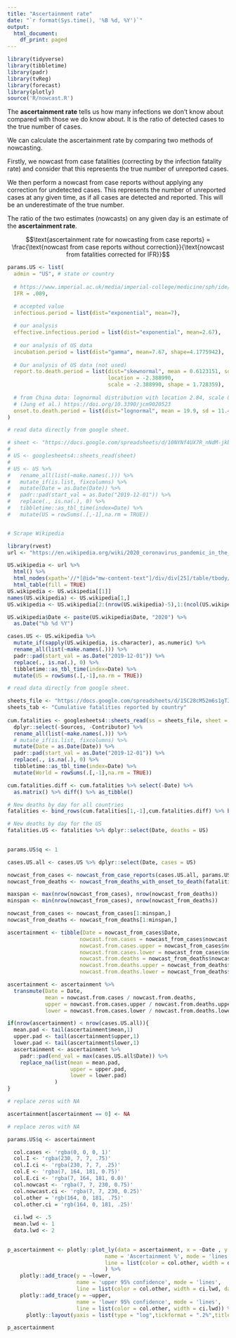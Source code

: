 ```yaml
---
title: "Ascertainment rate"
date: "`r format(Sys.time(), '%B %d, %Y')`"
output:
  html_document:
    df_print: paged
---
```


```r

library(tidyverse)
library(tibbletime)
library(padr)
library(tvReg)
library(forecast)
library(plotly)
source('R/nowcast.R')

```

The **ascertainment rate** tells us how many infections we don't know about compared with those we do know about. It is the ratio of detected cases to the true number of cases.

We can calculate the ascertainment rate by comparing two methods of nowcasting. 

Firstly, we nowcast from case fatalities (correcting by the infection fatality rate) and consider that this represents the true number of unreported cases.

We then perform a nowcast from case reports without applying any correction for undetected cases. This represents the number of unreported cases at any given time, as if all cases are detected and reported. This will be an underestimate of the true number.

The ratio of the two estimates (nowcasts) on any given day is an estimate of the **ascertainment rate**.

$$\text{ascertainment rate for nowcasting from case reports} = \frac{\text{nowcast from case reports without correction}}{\text{nowcast from fatalities corrected for IFR}}$$

<!-- Set params for US -->
```r
params.US <- list(
  admin = "US", # state or country
  
  # https://www.imperial.ac.uk/media/imperial-college/medicine/sph/ide/gida-fellowships/Imperial-College-COVID19-NPI-modelling-16-03-2020.pdf
  IFR = .009, 

  # accepted value
  infectious.period = list(dist="exponential", mean=7),   
  
  # our analysis
  effective.infectious.period = list(dist="exponential", mean=2.67), 
  
  # our analysis of US data
  incubation.period = list(dist="gamma", mean=7.67, shape=4.1775942), 
  
  # Our analysis of US data (not used)
  report.to.death.period = list(dist="skewnormal", mean = 0.6123151, sd = 3.1429762,
                                location = -2.388990, 
                                scale = -2.388990, shape = 1.728359),
  
  # from China data: lognormal distribution with location 2.84, scale 0.52 
  # (Jung et al.) https://doi.org/10.3390/jcm9020523 
  onset.to.death.period = list(dist="lognormal", mean = 19.9, sd = 11.4)
)

```

<!-- Get case reports for US states -->
```r
# read data directly from google sheet.

# sheet <- "https://docs.google.com/spreadsheets/d/10NYNf4UX7R_nNdM-jkbo7A5SGkB8sUVMIiqU7e_-miU/edit#gid=0"
# 
# US <- googlesheets4::sheets_read(sheet)
# 
# US <- US %>% 
#   rename_all(list(~make.names(.))) %>% 
#   mutate_if(is.list, fixcolumns) %>% 
#   mutate(Date = as.Date(Date)) %>% 
#   padr::pad(start_val = as.Date("2019-12-01")) %>%
#   replace(., is.na(.), 0) %>%
#   tibbletime::as_tbl_time(index=Date) %>% 
#   mutate(US = rowSums(.[,-1],na.rm = TRUE))


# Scrape Wikipedia

library(rvest)
url <- "https://en.wikipedia.org/wiki/2020_coronavirus_pandemic_in_the_United_States"

US.wikipedia <- url %>%
  html() %>%
  html_nodes(xpath='//*[@id="mw-content-text"]/div/div[25]/table/tbody/tr[2]/td/div/table') %>%
  html_table(fill = TRUE)
US.wikipedia <- US.wikipedia[[1]]
names(US.wikipedia) <- US.wikipedia[1,]
US.wikipedia <- US.wikipedia[2:(nrow(US.wikipedia)-5),1:(ncol(US.wikipedia)-6)]

US.wikipedia$Date <- paste(US.wikipedia$Date, "2020") %>% 
  as.Date("%b %d %Y")

cases.US <- US.wikipedia %>%
  mutate_if(sapply(US.wikipedia, is.character), as.numeric) %>% 
  rename_all(list(~make.names(.))) %>% 
  padr::pad(start_val = as.Date("2019-12-01")) %>%
  replace(., is.na(.), 0) %>%
  tibbletime::as_tbl_time(index=Date) %>% 
  mutate(US = rowSums(.[,-1],na.rm = TRUE))

```

<!-- Get fatalities reports for US states -->
```r
# read data directly from google sheet.

sheets_file <- "https://docs.google.com/spreadsheets/d/1SC28cM52m6s1gTJutpvFxadT9GGu-li90tsqkGuaM48/edit#gid=219891324"
sheets_tab <- "Cumulative fatalities reported by country"
  
cum.fatalities <- googlesheets4::sheets_read(ss = sheets_file, sheet = sheets_tab) %>%
  dplyr::select(-Sources, -Contributor) %>% 
  rename_all(list(~make.names(.))) %>%
  # mutate_if(is.list, fixcolumns) %>%
  mutate(Date = as.Date(Date)) %>%
  padr::pad(start_val = as.Date("2019-12-01")) %>%
  replace(., is.na(.), 0) %>%
  tibbletime::as_tbl_time(index=Date) %>%
  mutate(World = rowSums(.[,-1],na.rm = TRUE))

cum.fatalities.diff <- cum.fatalities %>% select(-Date) %>% 
  as.matrix() %>% diff() %>% as_tibble()

# New deaths by day for all countries
fatalities <- bind_rows(cum.fatalities[1,-1],cum.fatalities.diff) %>% bind_cols(cum.fatalities[,1],.)

# New deaths by day for the US
fatalities.US <- fatalities %>% dplyr::select(Date, deaths = US)
  
```


<!-- Get q (ascertainment) -->
```r

params.US$q <- 1

cases.US.all <- cases.US %>% dplyr::select(Date, cases = US)

nowcast_from_cases <- nowcast_from_case_reports(cases.US.all, params.US)
nowcast_from_deaths <- nowcast_from_deaths_with_onset_to_death(fatalities.US, params.US)

maxspan <- max(nrow(nowcast_from_cases), nrow(nowcast_from_deaths))
minspan <- min(nrow(nowcast_from_cases), nrow(nowcast_from_deaths))

nowcast_from_cases <- nowcast_from_cases[1:minspan,]
nowcast_from_deaths <- nowcast_from_deaths[1:minspan,]

ascertainment <- tibble(Date = nowcast_from_cases$Date, 
                       nowcast.from.cases = nowcast_from_cases$nowcast.mean,
                       nowcast.from.cases.upper = nowcast_from_cases$nowcast.upper,
                       nowcast.from.cases.lower = nowcast_from_cases$nowcast.lower,
                       nowcast.from.deaths = nowcast_from_deaths$nowcast.mean,
                       nowcast.from.deaths.upper = nowcast_from_deaths$nowcast.upper,
                       nowcast.from.deaths.lower = nowcast_from_deaths$nowcast.lower)

ascertainment <- ascertainment %>% 
  transmute(Date = Date,
            mean = nowcast.from.cases / nowcast.from.deaths,
            upper = nowcast.from.cases.upper / nowcast.from.deaths.upper,
            lower = nowcast.from.cases.lower / nowcast.from.deaths.lower) 

if(nrow(ascertainment) < nrow(cases.US.all)){
  mean.pad <- tail(ascertainment$mean,1)
  upper.pad <- tail(ascertainment$upper,1)
  lower.pad <- tail(ascertainment$lower,1)
  ascertainment <- ascertainment %>% 
    padr::pad(end_val = max(cases.US.all$Date)) %>% 
    replace_na(list(mean = mean.pad, 
                    upper = upper.pad, 
                    lower = lower.pad)
               )
}

# replace zeros with NA

ascertainment[ascertainment == 0] <- NA

# replace zeros with NA

params.US$q <- ascertainment

```

```r

  col.cases <- 'rgba(0, 0, 0, 1)'
  col.I <- 'rgba(230, 7, 7, .75)'
  col.I.ci <- 'rgba(230, 7, 7, .25)'
  col.E <- 'rgba(7, 164, 181, 0.75)'
  col.E.ci <- 'rgba(7, 164, 181, 0.0)'
  col.nowcast <- 'rgba(7, 7, 230, 0.75)'
  col.nowcast.ci <- 'rgba(7, 7, 230, 0.25)'
  col.other = 'rgb(164, 0, 181, .75)'         
  col.other.ci = 'rgb(164, 0, 181, .25)'
  
  ci.lwd <- .5
  mean.lwd <- 1
  data.lwd <- 2
  

p_ascertainment <- plotly::plot_ly(data = ascertainment, x = ~Date , y = ~mean, type = 'scatter',
                               name = 'Ascertainment %', mode = 'lines',
                               line = list(color = col.other, width = data.lwd)
                               ) %>%
    plotly::add_trace(y = ~lower,
                      name = 'upper 95% confidence', mode = 'lines',
                      line = list(color = col.other, width = ci.lwd, dash = 'dot')) %>%
    plotly::add_trace(y = ~upper,
                      name = 'lower 95% confidence', mode = 'lines',
                      line = list(color = col.other, width = ci.lwd)) %>%
      plotly::layout(yaxis = list(type = "log",tickformat = ".2%",title="Ascertainment %"))
```


```r
p_ascertainment

```

